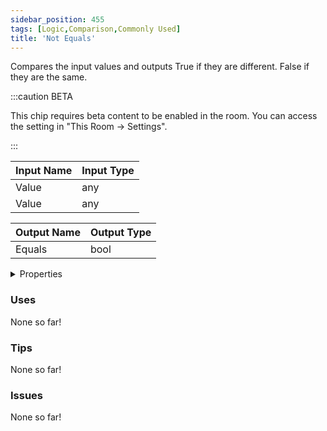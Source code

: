 ```yaml
---
sidebar_position: 455
tags: [Logic,Comparison,Commonly Used]
title: 'Not Equals'
---
```


Compares the input values and outputs True if they are different. False if they are the same.

:::caution BETA

This chip requires beta content to be enabled in the room. You can access the setting in "This Room -> Settings".

:::




<EsbSvg />

| Input Name | Input Type |
|-----------|-----------|
| Value | any |
| Value | any |

| Output Name | Output Type |
|-----------|-----------|
| Equals | bool |


<details>
  <summary>Properties</summary>
  <div>
    <div>
    <table>
      <thead>
        <tr>
          <th>Is beta required?</th>
          <th>✅</th>
        </tr>
        <tr>
          <th>Is this chip a trolling risk?</th>
          <th>❌</th>
        </tr>
        <tr>
          <th>Is this chip a role assignment risk?</th>
          <th>❌</th>
        </tr>
        <tr>
          <th>Chip UUID</th>
          <th>98a46410-ddd1-46b8-a99e-0642f75a0861</th>
        </tr>
      </thead>
    </table>
    </div>
  </div>
</details>

### Uses

None so far!

### Tips

None so far!

### Issues

None so far!
